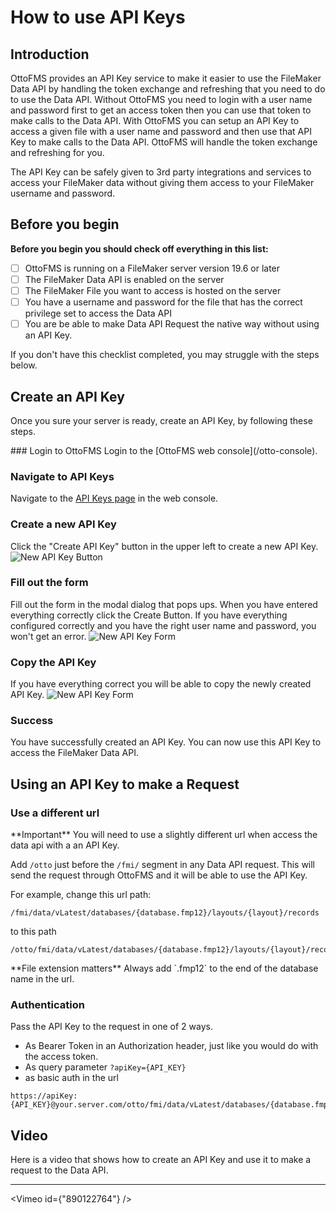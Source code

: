 
# How to use API Keys

## Introduction

OttoFMS provides an API Key service to make it easier to use the FileMaker Data API by handling the token exchange and refreshing that you need to do to use the Data API. Without OttoFMS you need to login with a user name and password first to get an access token then you can use that token to make calls to the Data API. With OttoFMS you can setup an API Key to access a given file with a user name and password and then use that API Key to make calls to the Data API. OttoFMS will handle the token exchange and refreshing for you.

The API Key can be safely given to 3rd party integrations and services to access your FileMaker data without giving them access to your FileMaker username and password.

## Before you begin

**Before you begin you should check off everything in this list:**

- [ ] OttoFMS is running on a FileMaker server version 19.6 or later
- [ ] The FileMaker Data API is enabled on the server
- [ ] The FileMaker File you want to access is hosted on the server
- [ ] You have a username and password for the file that has the correct privilege set to access the Data API
- [ ] You are be able to make Data API Request the native way without using an API Key.

If you don't have this checklist completed, you may struggle with the steps below.

## Create an API Key

Once you sure your server is ready, create an API Key, by following these steps.

<Steps>
### Login to OttoFMS
Login to the [OttoFMS web console](/otto-console).

### Navigate to API Keys

Navigate to the [API Keys page](/otto-console/api-keys) in the web console.

### Create a new API Key

Click the "Create API Key" button in the upper left to create a new API Key.
![New API Key Button](/img/ottofms/guides/new-api-key-button.png)

### Fill out the form

Fill out the form in the modal dialog that pops ups. When you have entered everything correctly click the Create Button. If you have everything configured correctly and you have the right user name and password, you won't get an error.
![New API Key Form](/img/ottofms/guides/new-api-key-form.png)

### Copy the API Key

If you have everything correct you will be able to copy the newly created API Key.
![New API Key Form](/img/ottofms/guides/copy-api-key.png)

### Success

You have successfully created an API Key. You can now use this API Key to access the FileMaker Data API.

</Steps>

## Using an API Key to make a Request

### Use a different url

<Callout type="info">
  **Important** You will need to use a slightly different url when access the
  data api with a an API Key.
</Callout>

Add `/otto` just before the `/fmi/` segment in any Data API request. This will send the request through OttoFMS and it will be able to use the API Key.

For example, change this url path:

```
/fmi/data/vLatest/databases/{database.fmp12}/layouts/{layout}/records
```

to this path

```
/otto/fmi/data/vLatest/databases/{database.fmp12}/layouts/{layout}/records
```

<Callout type="warning">
  **File extension matters** Always add `.fmp12` to the end of the database name
  in the url.
</Callout>

### Authentication

Pass the API Key to the request in one of 2 ways.

- As Bearer Token in an Authorization header, just like you would do with the access token.
- As query parameter `?apiKey={API_KEY}`
- as basic auth in the url

```
https://apiKey:{API_KEY}@your.server.com/otto/fmi/data/vLatest/databases/{database.fmp12}/layouts/{layout}/records
```

## Video

Here is a video that shows how to create an API Key and use it to make a request to the Data API.

---

<Vimeo id={"890122764"} />
